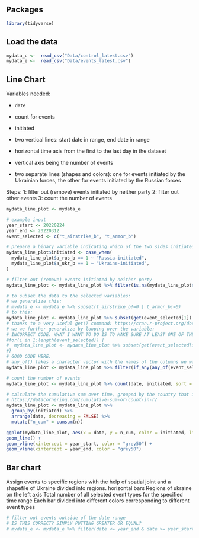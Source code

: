
## Packages
```r
library(tidyverse)
```

## Load the data
```r

mydata_c <-  read_csv("Data/control_latest.csv")
mydata_e <-  read_csv("Data/events_latest.csv")

```

## Line Chart
Variables needed:

- `date`
- count for events
- initiated


- two vertical lines: start date in range, end date in range

- horizontal time axis from the first to the last day in the dataset

- vertical axis being the number of events

- two separate lines (shapes and colors): one for events initiated by the  Ukrainian forces, the other for events initiated by the Russian forces

Steps:
1: filter out (remove) events initiated by neither party
2: filter out other events
3: count the number of events

```r
mydata_line_plot <- mydata_e

# example input
year_start <- 20220224
year_end <- 20220312
event_selected <- c("t_airstrike_b", "t_armor_b")

# prepare a binary variable indicating which of the two sides initiated the event
mydata_line_plot$initiated <- case_when(
  mydata_line_plot$a_rus_b == 1 ~ "Russia-initiated",
  mydata_line_plot$a_ukr_b == 1 ~ "Ukraine-initiated",
)

# filter out (remove) events initiated by neither party
mydata_line_plot <- mydata_line_plot %>% filter(is.na(mydata_line_plot$initiated) == FALSE)

# to subset the data to the selected variables:
# we generalize this:
# mydata_e <- mydata_e %>% subset(t_airstrike_b!=0 | t_armor_b!=0) 
# to this:
mydata_line_plot <- mydata_line_plot %>% subset(get(event_selected[1])!=0 | get(event_selected[2])!=0)
# thanks to a very useful get() command: https://cran.r-project.org/doc/FAQ/R-FAQ.html#How-can-I-turn-a-string-into-a-variable_003f
# we we further generalize by looping over the variable: 
# INCORRECT CODE. WHAT I WANT TO DO IS TO MAKE SURE AT LEAST ONE OF THE VARIABLES IN THE LIST IS 1. 
#for(i in 1:length(event_selected)) {
#  mydata_line_plot <- mydata_line_plot %>% subset(get(event_selected[i])==1)
#}
# GOOD CODE HERE:
# any_of() takes a character vector with the names of the columns we want to consider. Then if_any() takes the columns as arguments to check if at least one of them meets the specified condition.
mydata_line_plot <- mydata_line_plot %>% filter(if_any(any_of(event_selected)) == 1)

# count the number of events
mydata_line_plot <- mydata_line_plot %>% count(date, initiated, sort = TRUE)

# calculate the cumulative sum over time, grouped by the country that initiated the event
# https://datacornering.com/cumulative-sum-or-count-in-r/
mydata_line_plot <- mydata_line_plot %>%
  group_by(initiated) %>%
  arrange(date, decreasing = FALSE) %>%
  mutate("n_cum" = cumsum(n))
```

```r
ggplot(mydata_line_plot, aes(x = date, y = n_cum, color = initiated, linetype = initiated)) +
geom_line() +
geom_vline(xintercept = year_start, color = "grey50") +
geom_vline(xintercept = year_end, color = "grey50")
```

## Bar chart
Assign events to specific regions with the help of spatial joint and a shapefile of Ukraine divided into regions.
horizontal bars
Regions of ukraine on the left axis
Total number of all selected event types for the specified time range
Each bar divided into different colors corresponding to different event types

```r
# filter out events outside of the date range
# IS THIS CORRECT? SIMPLY PUTTING GREATER OR EQUAL?
# mydata_e <- mydata_e %>% filter(date <= year_end & date >= year_start)
```